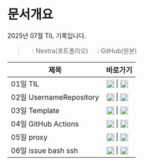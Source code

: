 # 문서개요
2025년 07월 TIL 기록입니다.
> <img src="/vercel.png" width="16" style="vertical-align:middle" />: Nextra(포트폴리오)  <img src="/github.png" width="16" style="vertical-align:middle" />: GitHub(원본)

| 제목 | 바로가기 |
|------|----------|
| 01일 TIL | <a href="/til/til-2025/til-07/01-TIL"><img src="/vercel.png" width="18" style="vertical-align:middle" alt="Nextra"/></a> \| <a href="https://github.com/MinHyeok-lee1/TIL/blob/main/2025/07/01-TIL.md"><img src="/github.png" width="18" style="vertical-align:middle" alt="GitHub"/></a> |
| 02일 UsernameRepository | <a href="/til/til-2025/til-07/02-UsernameRepository"><img src="/vercel.png" width="18" style="vertical-align:middle" alt="Nextra"/></a> \| <a href="https://github.com/MinHyeok-lee1/TIL/blob/main/2025/07/02-UsernameRepository.md"><img src="/github.png" width="18" style="vertical-align:middle" alt="GitHub"/></a> |
| 03일 Template | <a href="/til/til-2025/til-07/03-Template"><img src="/vercel.png" width="18" style="vertical-align:middle" alt="Nextra"/></a> \| <a href="https://github.com/MinHyeok-lee1/TIL/blob/main/2025/07/03-Template.md"><img src="/github.png" width="18" style="vertical-align:middle" alt="GitHub"/></a> |
| 04일 GitHub Actions | <a href="/til/til-2025/til-07/04-GitHub-Actions"><img src="/vercel.png" width="18" style="vertical-align:middle" alt="Nextra"/></a> \| <a href="https://github.com/MinHyeok-lee1/TIL/blob/main/2025/07/04-GitHub-Actions.md"><img src="/github.png" width="18" style="vertical-align:middle" alt="GitHub"/></a> |
| 05일 proxy | <a href="/til/til-2025/til-07/05-proxy"><img src="/vercel.png" width="18" style="vertical-align:middle" alt="Nextra"/></a> \| <a href="https://github.com/MinHyeok-lee1/TIL/blob/main/2025/07/05-proxy.md"><img src="/github.png" width="18" style="vertical-align:middle" alt="GitHub"/></a> |
| 06일 issue bash ssh | <a href="/til/til-2025/til-07/06-issue-bash-ssh"><img src="/vercel.png" width="18" style="vertical-align:middle" alt="Nextra"/></a> \| <a href="https://github.com/MinHyeok-lee1/TIL/blob/main/2025/07/06-issue-bash-ssh.md"><img src="/github.png" width="18" style="vertical-align:middle" alt="GitHub"/></a> |

